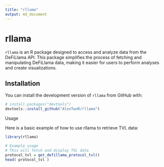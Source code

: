 ```yaml
---
title: "rllama"
output: md_document
---
```


# rllama

`rllama` is an R package designed to access and analyze data from the DeFiLlama API. This package simplifies the process of fetching and manipulating DeFiLlama data, making it easier for users to perform analyses and create visualizations.

## Installation

You can install the development version of `rllama` from GitHub with:

```r
# install.packages("devtools")
devtools::install_github("AlexTwoR/rllama")
```

Usage

Here is a basic example of how to use rllama to retrieve TVL data:

```r

library(rllama)

# Example usage
# This will fetch and display TVL data
protocol_tvl = get_defillama_protocol_tvl()
head( protocol_tvl )
```
